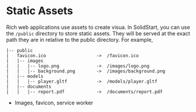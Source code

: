 # Static Assets

Rich web applications use assets to create visua. In SolidStart, you can use the `/public` directory to store static assets. They will be served at the exact path they are in relative to the public directory. For example,

```
|-- public
|   favicon.ico                   ->  /favicon.ico
|   |-- images
|   |   |-- logo.png              ->  /images/logo.png
|   |   |-- background.png        ->  /images/background.png
|   |-- models
|   |   |-- player.gltf           ->  /models/player.gltf
|   |-- documents
|   |   |-- report.pdf            ->  /documents/report.pdf
```

- Images, favicon, service worker
